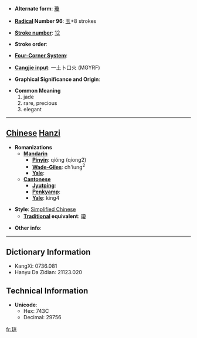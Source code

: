 * '''Alternate form''': [[瓊]]

* '''[[Wiktionary:Chinese radical index| Radical]] Number 96''': [[Wiktionary:Chinese radical index 玉|玉]]+8 strokes

* '''[[Wiktionary:Chinese total strokes index|Stroke number]]''': [[Wiktionary:Chinese total strokes index 12|12]]

* '''Stroke order''': 

* '''[[Wiktionary:Chinese four corner index|Four-Corner System]]''': 

* '''[[Wiktionary:Chinese Cangjie index|Cangjie input]]''': 一土卜口火 (MGYRF)

* '''Graphical Significance and Origin''': 

* '''Common Meaning'''
*#jade
*# rare, precious
*# elegant


----

== [[Chinese]] [[Hanzi]] ==

* '''Romanizations'''
** '''[[Mandarin]]'''
*** '''[[Pinyin]]''': qióng (qiong2)
*** '''[[Wade-Giles]]''': ch'iung<sup>2</sup>
*** '''[[Yale]]''': 
** '''[[Cantonese]]'''
*** '''[[Jyutping]]''':
*** '''[[Penkyamp]]''': 
*** '''[[Yale]]''': king4

* '''Style''': [[Simplified Chinese]] 
** '''[[Traditional Chinese|Traditional]] equivalent''': [[瓊]]

* '''Other info''': 

----

== Dictionary Information ==

* KangXi: 0736.081
* Hanyu Da Zidian: 21123.020

== Technical Information ==

* '''Unicode''':
** Hex: 743C
** Decimal: 29756

[[fr:琼]]